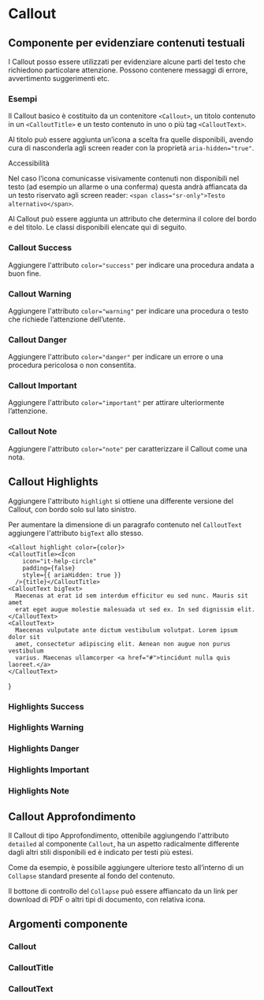 
<Meta title="Documentazione/Componenti/Callout" of={Callout}/>

# Callout
## Componente per evidenziare contenuti testuali

I Callout posso essere utilizzati per evidenziare alcune parti del testo che richiedono particolare attenzione. Possono contenere messaggi di errore, avvertimento suggerimenti etc.

### Esempi

Il Callout basico è costituito da un contenitore `<Callout>`, un titolo contenuto in un `<CalloutTitle>` e un testo contenuto in uno o più tag `<CalloutText>`.

<Preview>
    <Story id="componenti-callout--esempio-basico" />
</Preview>

Al titolo può essere aggiunta un’icona a scelta fra quelle disponibili, avendo cura di nasconderla agli screen reader con la proprietà `aria-hidden="true"`.

<div className="docs">
    <Callout color="success" >
        <CalloutTitle>Accessibilità</CalloutTitle>
        <CalloutText>
            <p>Nel caso l’icona comunicasse visivamente contenuti non disponibili nel testo (ad esempio un allarme o una conferma) questa andrà affiancata da un testo riservato agli screen reader: <code>&lt;span class="sr-only"&gt;Testo alternativo&lt;/span&gt;</code>.</p>
        </CalloutText>
    </Callout>
</div>

<Preview>
    <Story id="componenti-callout--esempio-con-icona" />
</Preview>

Al Callout può essere aggiunta un attributo che determina il colore del bordo e del titolo. Le classi disponibili elencate qui di seguito.

### Callout Success

Aggiungere l'attributo `color="success"` per indicare una procedura andata a buon fine.

<Preview>
    <Story id="componenti-callout--procedura-avvenuta-con-successo" />
</Preview>

### Callout Warning

Aggiungere l'attributo `color="warning"` per indicare una procedura o testo che richiede l’attenzione dell’utente.

<Preview>
    <Story id="componenti-callout--procedura-che-richiede-attenzione" />
</Preview>

### Callout Danger

Aggiungere l'attributo `color="danger"` per indicare un errore o una procedura pericolosa o non consentita.

<Preview>
    <Story id="componenti-callout--procedura-pericolosa-o-non-consentita" />
</Preview>

### Callout Important

Aggiungere l'attributo `color="important"` per attirare ulteriormente l’attenzione.

<Preview>
    <Story id="componenti-callout--procedura-importante" />
</Preview>

### Callout Note

Aggiungere l'attributo `color="note"` per caratterizzare il Callout come una nota.

<Preview>
    <Story id="componenti-callout--callout-note" />
</Preview>

## Callout Highlights

Aggiungere l'attributo `highlight` si ottiene una differente versione del Callout, con bordo solo sul lato sinistro.

Per aumentare la dimensione di un paragrafo contenuto nel `CalloutText` aggiungere l'attributo `bigText` allo stesso.

<Preview>
    <Story id="componenti-callout--callout-highlights" />
</Preview>

    <Callout highlight color={color}>
    <CalloutTitle><Icon
        icon="it-help-circle"
        padding={false}
        style={{ ariaHidden: true }}
      />{title}</CalloutTitle>
    <CalloutText bigText>
      Maecenas at erat id sem interdum efficitur eu sed nunc. Mauris sit amet
      erat eget augue molestie malesuada ut sed ex. In sed dignissim elit.
    </CalloutText>
    <CalloutText>
      Maecenas vulputate ante dictum vestibulum volutpat. Lorem ipsum dolor sit
      amet, consectetur adipiscing elit. Aenean non augue non purus vestibulum
      varius. Maecenas ullamcorper <a href="#">tincidunt nulla quis laoreet.</a>
    </CalloutText>
  </Callout>
}

### Highlights Success

<Preview>
    <Story id="componenti-callout--callout-highlights-success"/>
</Preview>

### Highlights Warning

<Preview>
    <Story id="componenti-callout--callout-highlights-warning"/>
</Preview>

### Highlights Danger

<Preview>
    <Story id="componenti-callout--callout-highlights-danger"/>
</Preview>

### Highlights Important

<Preview>
    <Story id="componenti-callout--callout-highlights-important"/>
</Preview>

### Highlights Note

<Preview>
    <Story id="componenti-callout--callout-highlights-note"/>
</Preview>

## Callout Approfondimento

Il Callout di tipo Approfondimento, ottenibile aggiungendo l'attributo `detailed` al componente `Callout`, ha un aspetto radicalmente differente dagli altri stili disponibili ed è indicato per testi più estesi.

Come da esempio, è possibile aggiungere ulteriore testo all’interno di un `Collapse` standard presente al fondo del contenuto.

Il bottone di controllo del `Collapse` può essere affiancato da un link per download di PDF o altri tipi di documento, con relativa icona.

<Preview>
    <Story id="componenti-callout--callout-approfondimento"/>
</Preview>

## Argomenti componente

### Callout

<ArgsTable of={Callout} />

### CalloutTitle

<ArgsTable of={CalloutTitle} />

### CalloutText

<ArgsTable of={CalloutText} />


